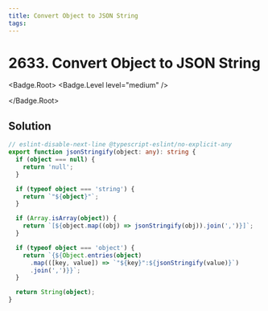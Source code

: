 ```yaml
---
title: Convert Object to JSON String
tags:
---
```


# 2633. Convert Object to JSON String

<Badge.Root>
<Badge.Level level="medium" />

</Badge.Root>

## Solution

```typescript filename="solution.ts" copy
// eslint-disable-next-line @typescript-eslint/no-explicit-any
export function jsonStringify(object: any): string {
  if (object === null) {
    return 'null';
  }

  if (typeof object === 'string') {
    return `"${object}"`;
  }

  if (Array.isArray(object)) {
    return `[${object.map((obj) => jsonStringify(obj)).join(',')}]`;
  }

  if (typeof object === 'object') {
    return `{${Object.entries(object)
      .map(([key, value]) => `"${key}":${jsonStringify(value)}`)
      .join(',')}}`;
  }

  return String(object);
}
```

<ProblemLink
  codingSite="leetcode"
  href="https://leetcode.com/problems/convert-object-to-json-string"
  title="Convert Object to JSON String"
/>
